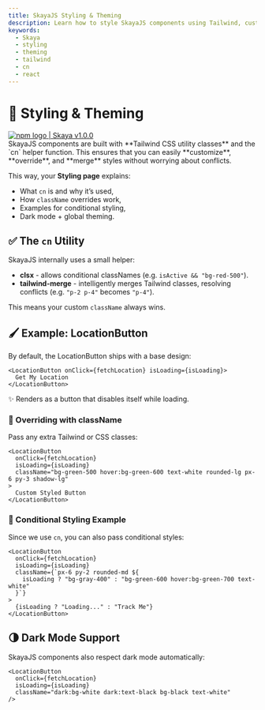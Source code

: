 ```yaml
---
title: SkayaJS Styling & Theming
description: Learn how to style SkayaJS components using Tailwind, custom className props, and the cn utility.
keywords:
  - Skaya
  - styling
  - theming
  - tailwind
  - cn
  - react
---
```


# 🎨 Styling & Theming

<div
  style={{
    display: "flex",
    alignItems: "center",
    borderRadius: "4px",
    height: "20px",
    border: "2px solid red",
    padding: "1rem",
  }}
>
  <a
    href="https://www.npmjs.com/package/skaya"
    target="_blank"
    style={{
      display: "flex",
      alignItems: "center",
      gap: "0.5rem",
      color: "#cb3837",
      textDecoration: "none",
      fontWeight: "bold",
    }}
  >
    <img
      src="/logo/npm-logo-red.png"
      alt="npm logo"
      style={{ height: "12px" }}
    />
    <span>| Skaya v1.0.0</span>
  </a>
</div>
SkayaJS components are built with **Tailwind CSS utility classes** and the `cn` helper
function. This ensures that you can easily **customize**, **override**, and **merge**
styles without worrying about conflicts.

This way, your **Styling page** explains:

- What `cn` is and why it’s used,
- How `className` overrides work,
- Examples for conditional styling,
- Dark mode + global theming.

## ✅ The `cn` Utility

SkayaJS internally uses a small helper:

- **clsx** - allows conditional classNames (e.g. `isActive && "bg-red-500"`).
- **tailwind-merge** - intelligently merges Tailwind classes, resolving conflicts (e.g. `"p-2 p-4"` becomes `"p-4"`).

This means your custom `className` always wins.

## 🖌️ Example: LocationButton

By default, the LocationButton ships with a base design:

```tsx
<LocationButton onClick={fetchLocation} isLoading={isLoading}>
  Get My Location
</LocationButton>
```

✨ Renders as a button that disables itself while loading.

### 🔹 Overriding with className

Pass any extra Tailwind or CSS classes:

```tsx
<LocationButton
  onClick={fetchLocation}
  isLoading={isLoading}
  className="bg-green-500 hover:bg-green-600 text-white rounded-lg px-6 py-3 shadow-lg"
>
  Custom Styled Button
</LocationButton>
```

### 🔹 Conditional Styling Example

Since we use `cn`, you can also pass conditional styles:

```tsx
<LocationButton
  onClick={fetchLocation}
  isLoading={isLoading}
  className={`px-6 py-2 rounded-md ${
    isLoading ? "bg-gray-400" : "bg-green-600 hover:bg-green-700 text-white"
  }`}
>
  {isLoading ? "Loading..." : "Track Me"}
</LocationButton>
```

## 🌗 Dark Mode Support

SkayaJS components also respect dark mode automatically:

```tsx
<LocationButton
  onClick={fetchLocation}
  isLoading={isLoading}
  className="dark:bg-white dark:text-black bg-black text-white"
/>
```

